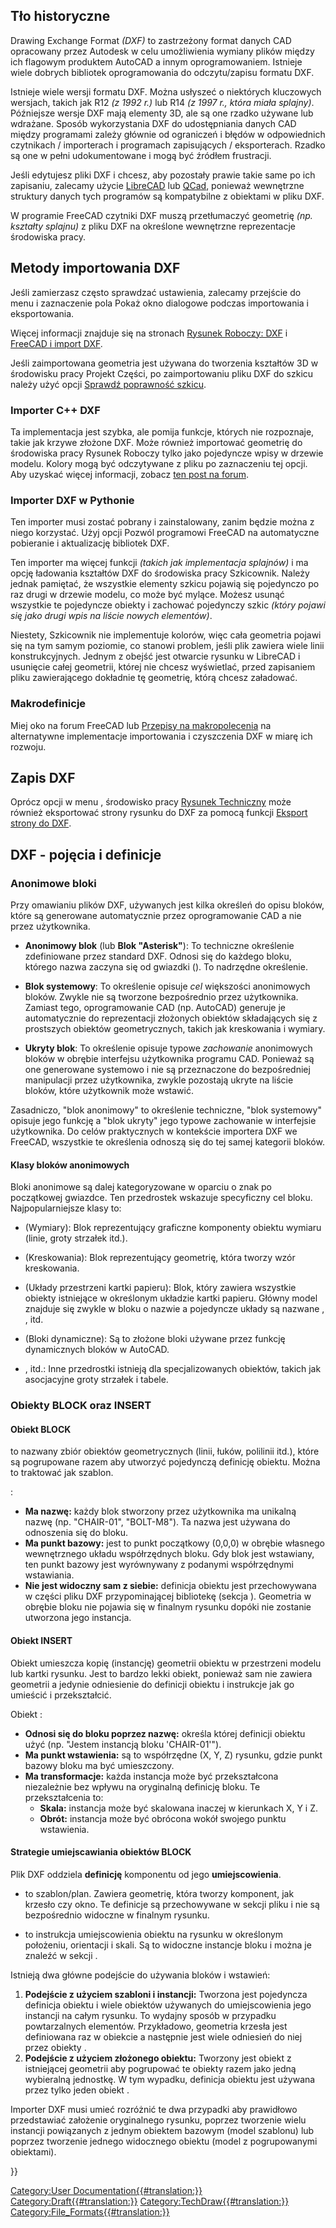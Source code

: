 <languages/>
{{TOCright}}

<span id="Background_history"></span>
==Tło historyczne==

Drawing Exchange Format ''(DXF)'' to zastrzeżony format danych CAD opracowany przez Autodesk w celu umożliwienia wymiany plików między ich flagowym produktem AutoCAD a innym oprogramowaniem. Istnieje wiele dobrych bibliotek oprogramowania do odczytu/zapisu formatu DXF.

Istnieje wiele wersji formatu DXF. Można usłyszeć o niektórych kluczowych wersjach, takich jak R12 ''(z 1992 r.)'' lub R14 ''(z 1997 r., która miała splajny)''. Późniejsze wersje DXF mają elementy 3D, ale są one rzadko używane lub wdrażane. Sposób wykorzystania DXF do udostępniania danych CAD między programami zależy głównie od ograniczeń i błędów w odpowiednich czytnikach / importerach i programach zapisujących / eksporterach. Rzadko są one w pełni udokumentowane i mogą być źródłem frustracji.

Jeśli edytujesz pliki DXF i chcesz, aby pozostały prawie takie same po ich zapisaniu, zalecamy użycie [https://en.wikipedia.org/wiki/LibreCAD LibreCAD] lub [https://en.wikipedia.org/wiki/QCad QCad], ponieważ wewnętrzne struktury danych tych programów są kompatybilne z obiektami w pliku DXF.

W programie FreeCAD czytniki DXF muszą przetłumaczyć geometrię ''(np. kształty splajnu)'' z pliku DXF na określone wewnętrzne reprezentacje środowiska pracy.

<span id="Methods_for_importing_DXF_to_FreeCAD"></span>
==Metody importowania DXF==

Jeśli zamierzasz często sprawdzać ustawienia, zalecamy przejście do menu {{MenuCommand|Edycja → Preferencje ...→ Import-Eksport → DXF}} i zaznaczenie pola {{CheckBox|TRUE|}} Pokaż okno dialogowe podczas importowania i eksportowania.

Więcej informacji znajduje się na stronach [[Draft_DXF/pl|Rysunek Roboczy: DXF]] i [[FreeCAD_and_DXF_Import/pl|FreeCAD i import DXF]].

Jeśli zaimportowana geometria jest używana do tworzenia kształtów 3D w środowisku pracy Projekt Części, po zaimportowaniu pliku DXF do szkicu należy użyć opcji [[Sketcher_ValidateSketch/pl|Sprawdź poprawność szkicu]].

<span id="C++_DXF_importer"></span>
===Importer C++ DXF===

Ta implementacja jest szybka, ale pomija funkcje, których nie rozpoznaje, takie jak krzywe złożone DXF. Może również importować geometrię do środowiska pracy Rysunek Roboczy tylko jako pojedyncze wpisy w drzewie modelu. Kolory mogą być odczytywane z pliku po zaznaczeniu tej opcji. Aby uzyskać więcej informacji, zobacz [https://forum.freecad.org/viewtopic.php?f=3&t=32493 ten post na forum].

<span id="Python_DXF_importer"></span>
===Importer DXF w Pythonie===

Ten importer musi zostać pobrany i zainstalowany, zanim będzie można z niego korzystać. Użyj opcji {{CheckBox|TRUE|}} Pozwól programowi FreeCAD na automatyczne pobieranie i aktualizację bibliotek DXF.

Ten importer ma więcej funkcji ''(takich jak implementacja splajnów)'' i ma opcję ładowania kształtów DXF do środowiska pracy Szkicownik. Należy jednak pamiętać, że wszystkie elementy szkicu pojawią się pojedynczo po raz drugi w drzewie modelu, co może być mylące. Możesz usunąć wszystkie te pojedyncze obiekty i zachować pojedynczy szkic ''(który pojawi się jako drugi wpis na liście nowych elementów)''.

Niestety, Szkicownik nie implementuje kolorów, więc cała geometria pojawi się na tym samym poziomie, co stanowi problem, jeśli plik zawiera wiele linii konstrukcyjnych. Jednym z obejść jest otwarcie rysunku w LibreCAD i usunięcie całej geometrii, której nie chcesz wyświetlać, przed zapisaniem pliku zawierającego dokładnie tę geometrię, którą chcesz załadować.

<span id="Macros"></span>
===Makrodefinicje===

Miej oko na forum FreeCAD lub [[Macros_recipes/pl|Przepisy na makropolecenia]] na alternatywne implementacje importowania i czyszczenia DXF w miarę ich rozwoju.

<span id="Saving_DXF"></span>
==Zapis DXF==

Oprócz opcji w menu {{MenuCommand|Edycja → Preferencje ...}}, środowisko pracy [[TechDraw_Workbench/pl|Rysunek Techniczny]] może również eksportować strony rysunku do DXF za pomocą funkcji [[TechDraw_ExportPageDXF/pl|Eksport strony do DXF]].


<span id="DXF_terms_and_definitions"></span>
== DXF - pojęcia i definicje ==

<span id="Anonymous_blocks"></span>
=== Anonimowe bloki ===

Przy omawianiu plików DXF, używanych jest kilka określeń do opisu bloków, które są generowane automatycznie przez oprogramowanie CAD a nie przez użytkownika. 

* '''Anonimowy blok''' (lub '''Blok "Asterisk"'''): To techniczne określenie zdefiniowane przez standard DXF. Odnosi się do każdego bloku, którego nazwa zaczyna się od gwiazdki ({{Incode|*}}). To nadrzędne określenie.

* '''Blok systemowy''': To określenie opisuje ''cel'' większości anonimowych bloków. Zwykle nie są tworzone bezpośrednio przez użytkownika. Zamiast tego, oprogramowanie CAD (np. AutoCAD) generuje je automatycznie do reprezentacji złożonych obiektów składających się z prostszych obiektów geometrycznych, takich jak kreskowania i wymiary.

* '''Ukryty blok''': To określenie opisuje typowe ''zachowanie'' anonimowych bloków w obrębie interfejsu użytkownika programu CAD. Ponieważ są one generowane systemowo i nie są przeznaczone do bezpośredniej manipulacji przez użytkownika, zwykle pozostają ukryte na liście bloków, które użytkownik może wstawić.

Zasadniczo, "blok anonimowy" to określenie techniczne, "blok systemowy" opisuje jego funkcję a "blok ukryty" jego typowe zachowanie w interfejsie użytkownika. Do celów praktycznych w kontekście importera DXF we FreeCAD, wszystkie te określenia odnoszą się do tej samej kategorii bloków.

<span id="Classes_of_anonymous_blocks"></span>
==== Klasy bloków anonimowych ====

Bloki anonimowe są dalej kategoryzowane w oparciu o znak po początkowej gwiazdce. Ten przedrostek wskazuje specyficzny cel bloku. Najpopularniejsze klasy to:

* {{Incode|*D...}} (Wymiary): Blok reprezentujący graficzne komponenty obiektu wymiaru (linie, groty strzałek itd.).
* {{Incode|*X...}} (Kreskowania): Blok reprezentujący geometrię, która tworzy wzór kreskowania.
* {{Incode|*P...}} (Układy przestrzeni kartki papieru): Blok, który zawiera wszystkie obiekty istniejące w określonym układzie kartki papieru. Główny model znajduje się zwykle w bloku o nazwie {{Incode|*Model_Space}} a pojedyncze układy są nazwane {{Incode|*Paper_Space}}, {{Incode|*Paper_Space0}}, {{Incode|*Paper_Space1}} itd.
* {{Incode|*U...}} (Bloki dynamiczne): Są to złożone bloki używane przez funkcję dynamicznych bloków w AutoCAD.
* {{Incode|*E...}}, {{Incode|*T...}} itd.: Inne przedrostki istnieją dla specjalizowanych obiektów, takich jak asocjacyjne groty strzałek i tabele.

<span id="BLOCKs_and_INSERTs"></span>
=== Obiekty BLOCK oraz INSERT ===

<span id="The_BLOCK_entity"></span>
==== Obiekt BLOCK ====

{{Incode|BLOCK}} to nazwany zbiór obiektów geometrycznych (linii, łuków, polilinii itd.), które są pogrupowane razem aby utworzyć pojedynczą definicję obiektu. Można to traktować jak szablon.

{{Incode|BLOCK}}:
* '''Ma nazwę:''' każdy blok stworzony przez użytkownika ma unikalną nazwę (np. "CHAIR-01", "BOLT-M8"). Ta nazwa jest używana do odnoszenia się do bloku.
* '''Ma punkt bazowy:''' jest to punkt początkowy (0,0,0) w obrębie własnego wewnętrznego układu współrzędnych bloku. Gdy blok jest wstawiany, ten punkt bazowy jest wyrównywany z podanymi współrzędnymi wstawiania.
* '''Nie jest widoczny sam z siebie:''' definicja obiektu {{Incode|BLOCK}} jest przechowywana w części pliku DXF przypominającej bibliotekę (sekcja {{Incode|BLOCKS}}). Geometria w obrębie bloku nie pojawia się w finalnym rysunku dopóki nie zostanie utworzona jego instancja.

<span id="The_INSERT_entity"></span>
==== Obiekt INSERT ====

Obiekt {{Incode|INSERT}} umieszcza kopię (instancję) geometrii obiektu {{Incode|BLOCK}} w przestrzeni modelu lub kartki rysunku. Jest to bardzo lekki obiekt, ponieważ sam nie zawiera geometrii a jedynie odniesienie do definicji obiektu {{Incode|BLOCK}} i instrukcje jak go umieścić i przekształcić.

Obiekt {{Incode|INSERT}}:
* '''Odnosi się do bloku poprzez nazwę:''' określa której definicji obiektu {{Incode|BLOCK}} użyć (np. "Jestem instancją bloku 'CHAIR-01'").
* '''Ma punkt wstawienia:''' są to współrzędne (X, Y, Z) rysunku, gdzie punkt bazowy bloku ma być umieszczony.
* '''Ma transformacje:''' każda instancja może być przekształcona niezależnie bez wpływu na oryginalną definicję bloku. Te przekształcenia to:
** '''Skala:''' instancja może być skalowana inaczej w kierunkach X, Y i Z.
** '''Obrót:''' instancja może być obrócona wokół swojego punktu wstawienia.

<span id="BLOCK_placement_strategies"></span>
==== Strategie umiejscawiania obiektów BLOCK ====

Plik DXF oddziela '''definicję''' komponentu od jego '''umiejscowienia'''.

* {{Incode|BLOCK}} to szablon/plan. Zawiera geometrię, która tworzy komponent, jak krzesło czy okno. Te definicje są przechowywane w sekcji {{Incode|BLOCKS}} pliku i nie są bezpośrednio widoczne w finalnym rysunku.
* {{Incode|INSERT}} to instrukcja umiejscowienia obiektu {{Incode|BLOCK}} na rysunku w określonym położeniu, orientacji i skali. Są to widoczne instancje bloku i można je znaleźć w sekcji {{Incode|ENTITIES}}.

Istnieją dwa główne podejście do używania bloków i wstawień:

# '''Podejście z użyciem szabloni i instancji:''' Tworzona jest pojedyncza definicja obiektu {{Incode|BLOCK}} i wiele obiektów {{Incode|INSERT}} używanych do umiejscowienia jego instancji na całym rysunku. To wydajny sposób w przypadku powtarzalnych elementów. Przykładowo, geometria krzesła jest definiowana raz w obiekcie {{Incode|BLOCK}} a następnie jest wiele odniesień do niej przez obiekty {{Incode|INSERT}}.
# '''Podejście z użyciem złożonego obiektu:''' Tworzony jest obiekt {{Incode|BLOCK}} z istniejącej geometrii aby pogrupować te obiekty razem jako jedną wybieralną jednostkę. W tym wypadku, definicja obiektu {{Incode|BLOCK}} jest używana przez tylko jeden obiekt {{Incode|INSERT}}.

Importer DXF musi umieć rozróżnić te dwa przypadki aby prawidłowo przedstawiać założenie oryginalnego rysunku, poprzez tworzenie wielu instancji powiązanych z jednym obiektem bazowym (model szablonu) lub poprzez tworzenie jednego widocznego obiektu (model z pogrupowanymi obiektami).


{{Userdocnavi{{#translation:}}}}
[[Category:User Documentation{{#translation:}}]]
[[Category:Draft{{#translation:}}]]
[[Category:TechDraw{{#translation:}}]]
[[Category:File_Formats{{#translation:}}]]